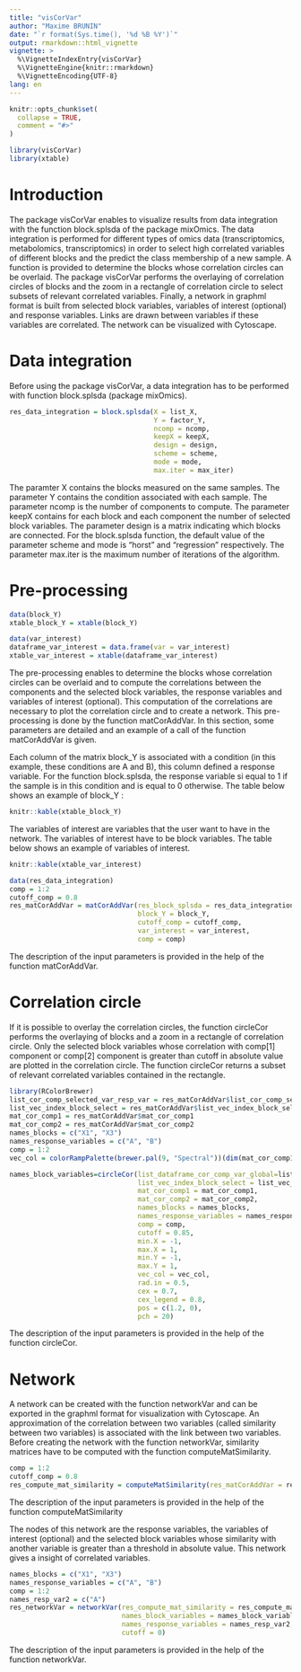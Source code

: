 ```yaml
---
title: "visCorVar"
author: "Maxime BRUNIN"
date: "`r format(Sys.time(), '%d %B %Y')`"
output: rmarkdown::html_vignette
vignette: >
  %\VignetteIndexEntry{visCorVar}
  %\VignetteEngine{knitr::rmarkdown}
  %\VignetteEncoding{UTF-8}
lang: en
---
```


```r
knitr::opts_chunk$set(
  collapse = TRUE,
  comment = "#>"
)
```

```r
library(visCorVar)
library(xtable)
```


\tableofcontents

\newpage

# Introduction

The package visCorVar enables to visualize results from data integration with the function block.splsda
of the package mixOmics. The data integration is performed for different types of omics data (transcriptomics,
metabolomics, transcriptomics) in order to select high correlated variables of different blocks and the predict the class membership of a new sample. A function is provided to determine the blocks whose correlation circles can be overlaid. The package visCorVar performs the overlaying of correlation circles of blocks and the zoom in a rectangle of correlation circle to select subsets of relevant correlated variables. Finally, a network in graphml format is built from selected block variables, variables of interest (optional) and response variables. Links are drawn between variables if these variables are correlated. The network can be visualized with Cytoscape.

# Data integration

Before using the package visCorVar, a data integration has to be performed with function block.splsda (package mixOmics).

```r

res_data_integration = block.splsda(X = list_X,
                                    Y = factor_Y,
                                    ncomp = ncomp,
                                    keepX = keepX,
                                    design = design,
                                    scheme = scheme,
                                    mode = mode,
                                    max.iter = max_iter)


```

The paramter X contains the blocks measured on the same samples. The parameter Y contains the condition associated with each sample. The parameter ncomp is the number of components to compute. The parameter keepX contains for each block and each component the number of selected block variables. The parameter design is a matrix indicating which blocks are connected. For the block.splsda function, the default value of the parameter scheme and mode is "horst" and "regression" respectively. The parameter max.iter is the maximum number of iterations of the algorithm.

# Pre-processing

```r
data(block_Y)
xtable_block_Y = xtable(block_Y)
```

```r
data(var_interest)
dataframe_var_interest = data.frame(var = var_interest)
xtable_var_interest = xtable(dataframe_var_interest)
```

The pre-processing enables to determine the blocks whose correlation circles can be overlaid and to compute the correlations between the components and the selected block variables, the response variables and variables of interest (optional). This computation of the correlations are necessary to plot the correlation circle and to create a network. This pre-processing is done by the function matCorAddVar. In this section, some parameters are detailed and an example of a call of the function matCorAddVar is given.

Each column of the matrix block_Y is associated with a condition (in this example, these conditions are A and B), this column defined
a response variable. For the function block.splsda, the response variable si equal to
1 if the sample is in this condition and is equal to 0 otherwise. The table below shows an example of block_Y :


```r
knitr::kable(xtable_block_Y)
```

The variables of interest are variables that the user want to have in the network. The
variables of interest have to be block variables. The table below shows an example of
variables of interest.

```r
knitr::kable(xtable_var_interest)
```

```r
data(res_data_integration)
comp = 1:2
cutoff_comp = 0.8
res_matCorAddVar = matCorAddVar(res_block_splsda = res_data_integration,
                                block_Y = block_Y,
                                cutoff_comp = cutoff_comp,
                                var_interest = var_interest,
                                comp = comp)
```

The description of the input parameters is provided in the help of the function matCorAddVar.

# Correlation circle 

If it is possible to overlay the correlation circles, the function circleCor performs the overlaying of blocks and a zoom
in a rectangle of correlation circle. Only the selected block variables whose correlation with comp[1] component or comp[2]
component is greater than cutoff in absolute value are plotted in the correlation circle. The function circleCor returns a subset of relevant correlated variables contained in the rectangle.


```r
library(RColorBrewer)
list_cor_comp_selected_var_resp_var = res_matCorAddVar$list_cor_comp_selected_var_resp_var
list_vec_index_block_select = res_matCorAddVar$list_vec_index_block_select
mat_cor_comp1 = res_matCorAddVar$mat_cor_comp1
mat_cor_comp2 = res_matCorAddVar$mat_cor_comp2
names_blocks = c("X1", "X3")
names_response_variables = c("A", "B")
comp = 1:2
vec_col = colorRampPalette(brewer.pal(9, "Spectral"))(dim(mat_cor_comp1)[1] + 1)

names_block_variables=circleCor(list_dataframe_cor_comp_var_global=list_cor_comp_selected_var_resp_var,    
                                list_vec_index_block_select = list_vec_index_block_select,
                                mat_cor_comp1 = mat_cor_comp1,
                                mat_cor_comp2 = mat_cor_comp2,
                                names_blocks = names_blocks,
                                names_response_variables = names_response_variables,
                                comp = comp,
                                cutoff = 0.85,
                                min.X = -1,
                                max.X = 1,
                                min.Y = -1,
                                max.Y = 1,
                                vec_col = vec_col,
                                rad.in = 0.5, 
                                cex = 0.7,
                                cex_legend = 0.8,
                                pos = c(1.2, 0),
                                pch = 20)
```

The description of the input parameters is provided in the help of the function circleCor.


# Network

A network can be created with the function networkVar and can be exported in the graphml format for visualization with
Cytoscape. An approximation of the correlation between two variables (called similarity between two variables) is associated with the link between two variables. Before creating the network with the function networkVar, similarity 
matrices have to be computed with the function computeMatSimilarity.

```r
comp = 1:2
cutoff_comp = 0.8
res_compute_mat_similarity = computeMatSimilarity(res_matCorAddVar = res_matCorAddVar)
```

The description of the input parameters is provided in the help of the function computeMatSimilarity

The nodes of this network are the response variables, the variables of interest (optional) and the selected block variables whose similarity with another variable is greater than a threshold
in absolute value. This network gives a insight of correlated variables.

```r
names_blocks = c("X1", "X3")
names_response_variables = c("A", "B")
comp = 1:2
names_resp_var2 = c("A")
res_networkVar = networkVar(res_compute_mat_similarity = res_compute_mat_similarity,
                            names_block_variables = names_block_variables,
                            names_response_variables = names_resp_var2,
                            cutoff = 0)
```

The description of the input parameters is provided in the help of the function networkVar.
